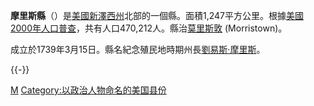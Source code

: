 {{noteTA 
|G1=USState}}
{{Otheruses|摩里斯縣|subject=美國新澤西州的一個縣|other=同名的縣}}
<!--[[File:Map_of_New_Jersey_highlighting_Morris_County.svg|150px]]-->
{{Infobox U.S. County |
 county = 摩里斯縣 |
 state = 紐澤西州 |
 en county = Morris County |
 en state = New Jersey |
 seal = |
 map = Map of New Jersey highlighting Morris County.svg |
 map size = 100 |
 founded year = 1739 |
 founded date = March 15 |
 seat wl = Morristown |
 largest city wl = Parsippany-Troy Hills |
 area = 1,247 [[square_kilometre|km²]] (481 [[square_mile|mi²]]) |
 area land = 1,215 km² (469 mi²) |
 area water = 32 km² (12 mi²) |
 area percentage = 2.55% |
 census yr = 2000 |
 pop = 470,212 |
 density = 387 |
 web = www.co.morris.nj.us |
|}}
'''摩里斯縣'''（{{lang-en|Morris County}}）是[[美國|美國]][[新澤西州|新澤西州]]北部的一個縣。面積1,247平方公里。根據[[美國2000年人口普查|美國2000年人口普查]]，共有人口470,212人。縣治[[莫里斯敦_(新澤西州)|莫里斯敦]] (Morristown)。

成立於1739年3月15日。縣名紀念殖民地時期州長[[劉易斯·摩里斯_(1671-1746)|劉易斯·摩里斯]]。

{{-}}
{{NewJersey-stub}}
{{New_Jersey}}

[[Category:新泽西州县份|M]]
[[Category:以政治人物命名的美国县份|Category:以政治人物命名的美国县份]]